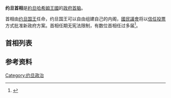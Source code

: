 {{Infobox political post
| post            = 首相
| body            = 約旦哈希姆王國
| Flag            = 
| insignia        = Coat of Arms of Jordan.svg
| insigniacaption = [[约旦国徽|约旦国徽]]
| insigniasize    = 125px
| image           =
| imagesize       = 
| incumbent       = {{le|比雪·哈索尼|Bisher Khasawneh}}
| incumbentsince  = 2020年10月12日
| style           = 
| residence       =  
| appointer       = [[阿卜杜拉二世|阿卜杜拉二世]]
| termlength      = 
| formation       = {{start date and age|1946|5|25|df=yes}}
| inaugural       = [[易卜拉欣·哈希姆|易卜拉欣·哈希姆]]
| website         = 
}}
{{約旦政治}}

'''约旦首相'''是[[約旦哈希姆王國|約旦哈希姆王國]]的[[政府首脑|政府首脑]]。

首相由[[约旦国王|约旦国王]]任命，约旦国王可以自由组建自己的内阁，[[國民議會_(約旦)|國民議會]]将以[[信任投票|信任投票]]方式批准新政府方案。首相任期无宪法限制，有数位首相任过多届<ref>{{Cite web|title=King dissolves House, appoints Mulki as new premier|url=http://jordantimes.com/news/local/king-dissolves-house-appoints-mulki-new-premier|accessdate=2020-11-08|date=2016-05-29|work=Jordan Times|language=en|archive-date=2018-02-25|archive-url=https://web.archive.org/web/20180225124428/http://jordantimes.com/news/local/king-dissolves-house-appoints-mulki-new-premier|dead-url=no}}</ref>。

==首相列表==
{{main|約旦首相列表}}

==参考资料==
{{reflist}}

{{约旦首相}}
{{亞洲國家元首與政府首腦}}
{{Authority control}}
{{Jordan-stub}}

[[Category:约旦政治|Category:约旦政治]]